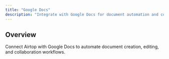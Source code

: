 ```yaml
---
title: "Google Docs"
description: "Integrate with Google Docs for document automation and collaboration"
---
```


## Overview

Connect Airtop with Google Docs to automate document creation, editing, and collaboration workflows.
